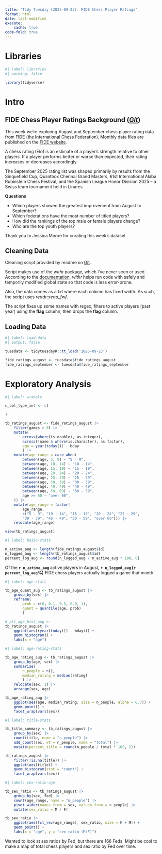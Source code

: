 ```yaml
---
title: "Tidy Tuesday (2025-09-23): FIDE Chess Player Ratings"
format: html
date: last-modified
execute:
    cache: true
code-fold: true
---
```


# Libraries

```r
#| label: libraries
#| warning: false

library(tidyverse)
```

# Intro

## FIDE Chess Player Ratings Background (*[Git](https://www.fide.com/fide-september-2025-rating-list-vincent-keymer-debuts-in-top-10-open/)*)

This week we're exploring August and September chess player rating data from FIDE (the International Chess Federation). Monthly data files are published on the [FIDE website](https://www.fide.com/fide-september-2025-rating-list-vincent-keymer-debuts-in-top-10-open/).

A chess rating (Elo) is an estimate of a player's strength relative to other players. If a player performs better or worse than expected, their rating increases or decreases accordingly.

The September 2025 rating list was shaped primarily by results from the Sinquefield Cup, Quantbox Chennai Grand Masters, 61st International Akiba Rubinstein Chess Festival, and the Spanish League Honor Division 2025 – a Swiss team tournament held in Linares.

**Questions**

- Which players showed the greatest improvement from August to September?
- Which federations have the most number of titled players?
- How did the rankings of the top male or female players change?
- Who are the top youth players?

Thank you to Jessica Moore for curating this week's dataset.

## Cleaning Data

Cleaning script provided by readme on [Git](https://www.fide.com/fide-september-2025-rating-list-vincent-keymer-debuts-in-top-10-open/).

Script makes use of the *withr* package, which I've never seen or used. According to the [documentation](https://github.com/r-lib/withr#readme), *withr* helps run code with safely and temporily modified global state so that code is less error-prone.

Also, the data comes as a txt where each column has fixed width. As such, the script uses *readr::read_fwf*.

The script fixes up some names with regex, filters to active players (past year) using the **flag** column, then drops the **flag** column.

## Loading Data

```r
#| label: load-data 
#| output: false

tuesdata <- tidytuesdayR::tt_load('2025-09-23')

fide_ratings_august <- tuesdata$fide_ratings_august
fide_ratings_september <- tuesdata$fide_ratings_september
```

# Exploratory Analysis

```r
#| label: wrangle

c_col_type_int <- c(

)

tb_ratings_august <- fide_ratings_august |>
    filter(games > 0) |> 
    mutate(
        across(where(is.double), as.integer),
        across(!name & where(is.character), as.factor),
        age = year(today()) - bday
        ) |> 
    mutate(age_range = case_when(
        between(age, 5, 9) ~ "5 - 9",
        between(age, 10, 14) ~ "10 - 14",
        between(age, 15, 19) ~ "15 - 19",
        between(age, 20, 24) ~ "20 - 24",
        between(age, 25, 29) ~ "25 - 29",
        between(age, 30, 39) ~ "30 - 39",
        between(age, 40, 49) ~ "40 - 49",
        between(age, 50, 69) ~ "50 - 59",
        age >= 60 ~ "over 60",
    )) |> 
    mutate(age_range = factor(
        age_range, 
        c("5 - 9", "10 - 14", "15 - 19", "20 - 24", "25 - 29", 
        "30 - 39", "40 - 49", "50 - 59", "over 60"))) |> 
    relocate(age_range)

view(tb_ratings_august)
```

```r
#| label: basic-stats

n_active_aug <- length(fide_ratings_august$id)
n_logged_aug <- length(tb_ratings_august$id)
percent_log_aug <- round(n_logged_aug / n_active_aug * 100, 0)
```

Of the **`r n_active_aug`** active players in August, **`r n_logged_aug` (`r percent_log_aug`%)** FIDE chess players actually logged a game that month.


```r
#| label: age-stats

tb_age_quant_aug <- tb_ratings_august |>
    group_by(sex) |> 
    reframe(
        prob = c(0, 0.1, 0.5, 0.9, 1),
        quant = quantile(age, prob)
        )

# plt_age_hist_aug <- 
tb_ratings_august |> 
    ggplot(aes((year(today()) - bday))) +
    geom_histogram() +
    labs(x = "age")
```

```r
#| label: age-rating-stats

tb_age_rating_aug <- tb_ratings_august |> 
    group_by(age, sex) |> 
    summarize(
        n_people = n(),
        median_rating = median(rating)
        ) |> 
    relocate(sex, 1) |> 
    arrange(sex, age)

tb_age_rating_aug |> 
    ggplot(aes(age, median_rating, size = n_people, alpha = 0.7)) +
    geom_point() +
    facet_wrap(vars(sex))
```


```r
#| label: title-stats

tb_title_summary <- tb_ratings_august |> 
    group_by(sex) |> 
    count(title, name = "n_people") |> 
    add_count(sex, wt = n_people, name = "total") |> 
    mutate(percent_title = round(n_people / total * 100, 2))

tb_ratings_august |> 
    filter(!is.na(title)) |> 
    ggplot(aes(title)) +
    geom_histogram(stat = "count") +
    facet_wrap(vars(sex))
```

```r
#| label: sex-ratio-age

tb_sex_ratio <- tb_ratings_august |> 
    group_by(sex, fed) |> 
    count(age_range, name = "n_people") |> 
    pivot_wider(names_from = sex, values_from = n_people) |> 
    mutate(sex_ratio = M / F)

tb_sex_ratio |> 
    ggplot(aes(fct_rev(age_range), sex_ratio, size = F + M)) +
    geom_point() +
    labs(x = "age", y = "sex ratio (M:F)")
```

Wanted to look at sex ratios by Fed, but there are 166 Feds. Might be cool to make a map of total chess players and sex ratio by Fed over time.